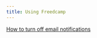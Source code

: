 ```yaml
---
title: Using Freedcamp
---
```


<html>
<head>
<style>
hr { 
  display: block;
  margin-top: 0.5em;
  margin-bottom: 0.5em;
  margin-left: auto;
  margin-right: auto;
  border-style: inset;
  border-width: 1px;
} 
</style>
</head>
<body>

<a href="images/turnoffemail.gif" target="_blank">How to turn off email notifications

</body>
</html>